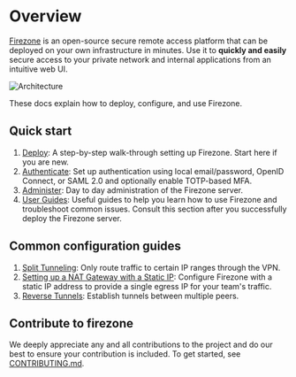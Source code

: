 
# Overview

[Firezone](/) is an open-source secure remote access platform that can be
deployed on your own infrastructure in minutes. Use it to **quickly and easily**
secure access to your private network and internal applications from an
intuitive web UI.

![Architecture](https://user-images.githubusercontent.com/52545545/183804397-ae81ca4e-6972-41f9-80d4-b431a077119d.png)

These docs explain how to deploy, configure, and use Firezone.

## Quick start

1. [Deploy](/docs/deploy): A step-by-step walk-through setting up Firezone.
   Start here if you are new.
1. [Authenticate](/docs/authenticate): Set up authentication using local
   email/password, OpenID Connect, or SAML 2.0 and optionally enable TOTP-based
   MFA.
1. [Administer](/docs/administer): Day to day administration of the Firezone
   server.
1. [User Guides](/docs/user-guides): Useful guides to help you learn how to use
   Firezone and troubleshoot common issues. Consult this section after you
   successfully deploy the Firezone server.

## Common configuration guides

1. [Split Tunneling](/docs/user-guides/use-cases/split-tunnel): Only route
   traffic to certain IP ranges through the VPN.
1. [Setting up a NAT Gateway with a Static IP](/docs/user-guides/use-cases/nat-gateway):
   Configure Firezone with a static IP address to provide a single egress IP for
   your team's traffic.
1. [Reverse Tunnels](/docs/user-guides/use-cases/reverse-tunnel): Establish
   tunnels between multiple peers.

<SupportOptions />

## Contribute to firezone

We deeply appreciate any and all contributions to the project and do our best to
ensure your contribution is included. To get started, see
[CONTRIBUTING.md](https://github.com/firezone/firezone/blob/master/CONTRIBUTING.md).
